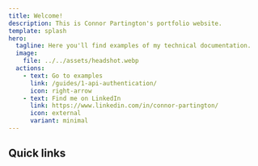 ```yaml
---
title: Welcome!
description: This is Connor Partington's portfolio website.
template: splash
hero:
  tagline: Here you'll find examples of my technical documentation.
  image:
    file: ../../assets/headshot.webp
  actions:
    - text: Go to examples
      link: /guides/1-api-authentication/
      icon: right-arrow
    - text: Find me on LinkedIn
      link: https://www.linkedin.com/in/connor-partington/
      icon: external
      variant: minimal
---
```



## Quick links

<CardGrid>
	<LinkCard
		title="Examples"
		href="/guides/1-api-authentication/"
		description="View my range of technical writing examples."
	/>
	<LinkCard
		title="Templates"
		href="/templates/"
		description="View my templates for creating helpful content."
	/>
	<LinkCard
		title="Recommendations"
		href="/recommendations/1-jenna-swire"
		description="View recommendations people have given me."
	/>
</CardGrid>